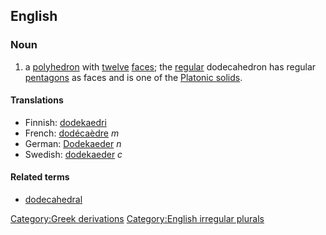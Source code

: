 ==English==
===Noun===
{{en-noun2|'''dodecahedron'''|'''[[dodecahedra '''or''' [[dodecahedrons]]'''}}

#{{geometry}} a [[polyhedron]] with [[twelve]] [[face]]s; the [[regular]] dodecahedron has regular [[pentagon]]s as faces and is one of the [[Platonic solid]]s.

====Translations====
*Finnish: [[dodekaedri]]
*French: [[dodécaèdre]] ''m''
*German: [[Dodekaeder]] ''n''
*Swedish: [[dodekaeder]] ''c''

====Related terms====
*[[dodecahedral]]

[[Category:Greek derivations]]
[[Category:English irregular plurals]]